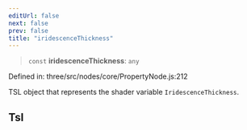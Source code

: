 ```yaml
---
editUrl: false
next: false
prev: false
title: "iridescenceThickness"
---
```


> `const` **iridescenceThickness**: `any`

Defined in: three/src/nodes/core/PropertyNode.js:212

TSL object that represents the shader variable `IridescenceThickness`.

## Tsl
